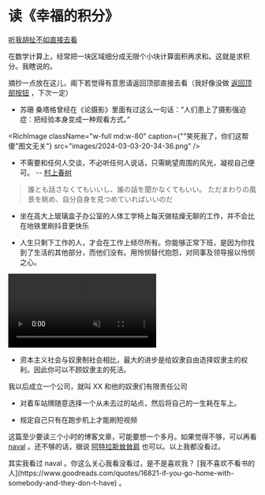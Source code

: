 # 读《幸福的积分》

[听我胡扯不如直接去看](https://1q43.blog/post/5322)

在数学计算上，经常把一块区域细分成无限个小块计算面积再求和。这就是求积分。我瞎说的。


摘抄一点放在这儿，阁下若觉得有意思请返回顶部直接去看（我好像没做 [返回顶部按钮](./how-i-build-this-blog.mdx#back-to-top) ，下次一定）

- 苏珊 桑塔格曾经在《论摄影》里面有过这么一句话：“人们患上了摄影强迫症：把经验本身变成一种观看方式。”

<RichImage className="w-full md:w-80" caption={"\"笑死我了，你们这帮傻\"图文无关"} src="images/2024-03-03-20-34-36.png" />

- 不需要和任何人交谈，不必听任何人说话，只需眺望周围的风光，凝视自己便可。 -- [村上春树](https://www.jstage.jst.go.jp/article/islcj/5/0/5_193/_pdf)

> 誰とも話さなくてもいいし、誰の話を聞かなくてもいい。
ただまわりの風景を眺め、自分自身を見つめていればいいのだ

- 坐在高大上玻璃盒子办公室的人体工学椅上每天做枯燥无聊的工作，并不会比在地铁里刷抖音更快乐

- 人生只剩下工作的人，才会在工作上倾尽所有。你能够正常下班，是因为你找到了生活的其他部分，而他们没有。用怜悯替代抱怨，对同事及领导报以怜悯之心。

<div className='flex flex-col items-center justify-center'>
<video className='w-full h-auto md:w-80' loop muted playsinline webkit-playsinline autoplay>
    <source src="videos/ezgif-7-53636bcd6f.mp4" type='video/mp4' />
</video>
       <Caption children={"《天下无贼》中找到了生活的其他部分的劫匪"} />
</div>

- 资本主义社会与奴隶制社会相比，最大的进步是给奴隶自由选择奴隶主的权利。因此你可以不顾奴隶主的死活。

<CSSEffect effect="hoverClear" > 
我以后成立一个公司，就叫 XX 和他的奴隶们有限责任公司
</CSSEffect>

- 对着车站牌随意选择一个从未去过的站点，然后将自己的一生耗在车上。

- 规定自己只有在跑步机上才能刷短视频

这篇至少要读三个小时的博客文章，可能要想一个多月。如果觉得不够，可以再看 [naval](https://www.navalmanack.com/almanack-of-naval-ravikant/table-of-contents) 。还不够的话，据说 [阿特拉斯耸耸肩](https://www.wikiwand.com/zh-cn/%E9%98%BF%E7%89%B9%E6%8B%89%E6%96%AF%E8%81%B3%E8%81%B3%E8%82%A9) 也可以。以上我都没看过。

<CSSEffect effect="hoverClear"  > 
其实我看过 naval 。你这么关心我看没看过，是不是喜欢我？ [我不喜欢不看书的人](https://www.goodreads.com/quotes/16821-if-you-go-home-with-somebody-and-they-don-t-have) 。
</CSSEffect>